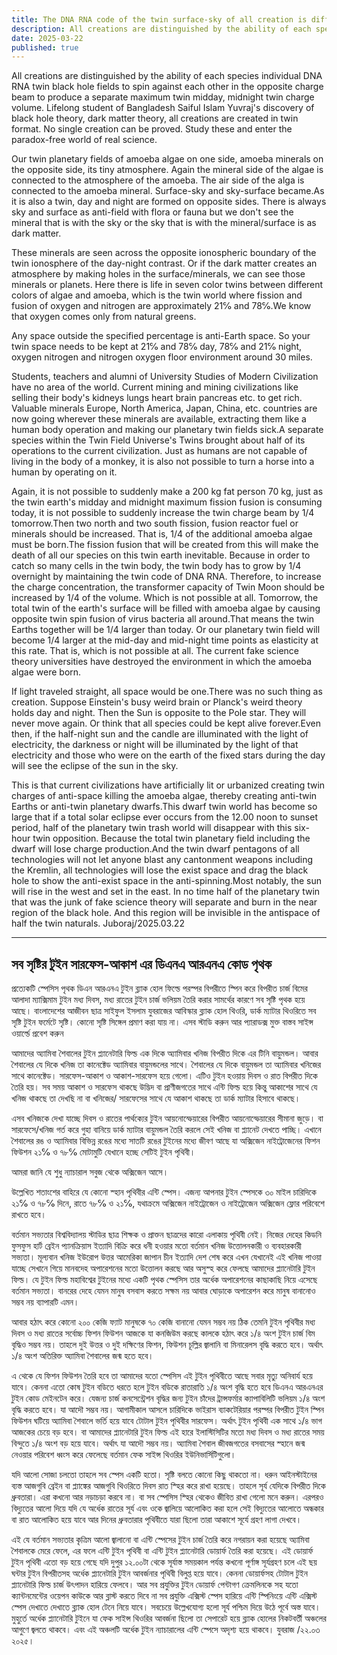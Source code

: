 ```yaml
---
title: The DNA RNA code of the twin surface-sky of all creation is different.
description: All creations are distinguished by the ability of each species individual DNA RNA twin black hole fields to spin against each other in the opposite charge beam to produce a separate maximum twin midday, midnight twin charge volume.
date: 2025-03-22
published: true
---
```


All creations are distinguished by the ability of each species individual DNA RNA twin black hole fields to spin against each other in the opposite charge beam to produce a separate maximum twin midday, midnight twin charge volume.
Lifelong student of Bangladesh Saiful Islam Yuvraj's discovery of black hole theory, dark matter theory, all creations are created in twin format. No single creation can be proved. Study these and enter the paradox-free world of real science.

Our twin planetary fields of amoeba algae on one side, amoeba minerals on the opposite side, its tiny atmosphere. Again the mineral side of the algae is connected to the atmosphere of the amoeba. The air side of the alga is connected to the amoeba mineral. Surface-sky and sky-surface became.As it is also a twin, day and night are formed on opposite sides. There is always sky and surface as anti-field with flora or fauna but we don't see the mineral that is with the sky or the sky that is with the mineral/surface is as dark matter.

  These minerals are seen across the opposite ionospheric boundary of the twin ionosphere of the day-night contrast.
Or if the dark matter creates an atmosphere by making holes in the surface/minerals, we can see those minerals or planets. Here there is life in seven color twins between different colors of algae and amoeba, which is the twin world where fission and fusion of oxygen and nitrogen are approximately 21℅ and 78℅.We know that oxygen comes only from natural greens.

Any space outside the specified percentage is anti-Earth space. So your twin space needs to be kept at 21℅ and 78℅ day, 78℅ and 21℅ night, oxygen nitrogen and nitrogen oxygen floor environment around 30 miles.

Students, teachers and alumni of University Studies of Modern Civilization have no area of ​​the world. Current mining and mining civilizations like selling their body's kidneys lungs heart brain pancreas etc. to get rich. Valuable minerals Europe, North America, Japan, China, etc. countries are now going wherever these minerals are available, extracting them like a human body operation and making our planetary twin fields sick.A separate species within the Twin Field Universe's Twins brought about half of its operations to the current civilization.  Just as humans are not capable of living in the body of a monkey, it is also not possible to turn a horse into a human by operating on it.

Again, it is not possible to suddenly make a 200 kg fat person 70 kg, just as the twin earth's midday and midnight maximum fission fusion is consuming today, it is not possible to suddenly increase the twin charge beam by 1/4 tomorrow.Then two north and two south fission, fusion reactor fuel or minerals should be increased. That is, 1/4 of the additional amoeba algae must be born.The fission fusion that will be created from this will make the death of all our species on this twin earth inevitable. Because in order to catch so many cells in the twin body, the twin body has to grow by 1/4 overnight by maintaining the twin code of DNA RNA.
Therefore, to increase the charge concentration, the transformer capacity of Twin Moon should be increased by 1/4 of the volume. Which is not possible at all. Tomorrow, the total twin of the earth's surface will be filled with amoeba algae by causing opposite twin spin fusion of virus bacteria all around.That means the twin Earths together will be 1/4 larger than today. Or our planetary twin field will become 1/4 larger at the mid-day and mid-night time points as elasticity at this rate.  That is, which is not possible at all.
The current fake science theory universities have destroyed the environment in which the amoeba algae were born.

If light traveled straight, all space would be one.There was no such thing as creation. Suppose Einstein's busy weird brain or Planck's weird theory holds day and night. Then the Sun is opposite to the Pole star. They will never move again. Or think that all species could be kept alive forever.Even then, if the half-night sun and the candle are illuminated with the light of electricity, the darkness or night will be illuminated by the light of that electricity and those who were on the earth of the fixed stars during the day will see the eclipse of the sun in the sky.

This is that current civilizations have artificially lit or urbanized creating twin charges of anti-space killing the amoeba algae, thereby creating anti-twin Earths or anti-twin planetary dwarfs.This dwarf twin world has become so large that if a total solar eclipse ever occurs from the 12.00 noon to sunset period, half of the planetary twin trash world will disappear with this six-hour twin opposition. Because the total twin planetary field including the dwarf will lose charge production.And the twin dwarf pentagons of all technologies will not let anyone blast any cantonment weapons including the Kremlin, all technologies will lose the exist space and drag the black hole to show the anti-exist space in the anti-spinning.Most notably, the sun will rise in the west and set in the east. In no time half of the planetary twin that was the junk of fake science theory will separate and burn in the near region of the black hole. And this region will be invisible in the antispace of half the twin naturals.
Juboraj/2025.03.22

---

## সব সৃষ্টির টুইন সারফেস-আকাশ এর ডিএনএ আরএনএ কোড পৃথক

প্রত‍্যেকটি স্পেসিস পৃথক ডিএন আরএনএ টুইন ব্ল‍্যাক হোল ফিল্ডে পরস্পর বিপরীতে স্পিন করে  বিপরীত চার্জ বিমের আলাদা ম‍্যাক্সিমাম টুইন মধ‍্য দিবস, মধ‍্য রাতের টুইন চার্জ ভলিয়ম তৈরি করার সামর্থের কারণে সব  সৃষ্টি পৃথক হয়ে আছে। বাংলাদেশের আজীবন ছাত্র সাইফুল ইসলাম যুবরাজের আবিস্কার ব্ল‍্যাক হোল থিওরি, ডার্ক ম‍্যাটার থিওরিতে সব সৃষ্টি টুইন ফর্মেটে সৃষ্টি। কোনো সৃষ্টি সিঙ্গেল প্রমাণ করা যায় না। এসব স্টাডি করুন আর প‍্যারাডক্স মুক্ত বাস্তব  সাইন্স ওয়ার্ল্ডে প্রবেশ করুন

আমাদের অ‍্যামিবা শৈবালের টুইন প্ল‍্যানেটারি ফিল্ড  এক দিকে অ‍্যামিবার খনিজ বিপরীত দিকে এর টিনি বায়ুমন্ডল। আবার শৈবালের যে দিকে খনিজ তা কানেক্টেড অ‍্যামিবার বায়ুমন্ডলের সাথে। শৈবালের যে দিকে বায়ুমন্ডল তা অ‍্যামিবার খনিজের সাথে কানেক্টেড। সারফেস-আকাশ ও আকাশ-সারফেস হয়ে গেলো। এটিও টুইন হওয়ায় দিবস ও রাত বিপরীত দিকে তৈরি হয়। সব সময় আকাশ ও সারফেস থাকছে উদ্ভিদ বা প্রাণীজগতের সাথে এন্টি ফিল্ড হয়ে কিন্তু আকাশের সাথে যে খনিজ থাকছে তা দেখছি না বা খনিজের/ সারফেসের সাথে যে আকাশ থাকছে তা ডার্ক ম‍্যাটার হিসাবে থাকছে।

এসব খনিজকে দেখা যাচ্ছে দিবস ও রাতের পার্থক্যের টুইন আয়নোস্ফেয়ারের বিপরীত আয়নোস্ফেয়ারের সীমানা জুড়ে।  বা সারফেসে/খনিজ গর্ত করে গুহা বানিয়ে ডার্ক ম‍্যাটার বায়ুমন্ডল তৈরি করলে সেই খনিজ বা প্ল‍্যানেট দেখতে পাচ্ছি। এখানে শৈবালের রঙ ও অ‍্যামিবার বিভিন্ন রঙের মধ‍্যে সাতটি রঙের টুইনের মধ‍্যে জীবণ আছে যা  অক্সিজেন নাইট্রোজেনের ফিশন ফিউশন ২১℅ ও ৭৮℅ মোটামুটি যেখানে হচ্ছে সেটিই টুইন পৃথিবী।

আমরা জানি যে শুধু ন‍্যাচারাল সবুজ থেকে অক্সিজেন আসে।

উল্লেখিত শতাংশের বাহিরে যে কোনো স্হান পৃথিবীর এন্টি স্পেস। এজন‍্য আপনার টুইন স্পেসকে ৩০ মাইল চারিদিকে ২১℅ ও ৭৮℅ দিনে,  রাতে ৭৮℅ ও ২১℅, যথাক্রমে অক্সিজেন নাইট্রোজেন ও নাইট্রোজেন অক্সিজেন ফ্লোর পরিবেশে রাখতে হবে।  

বর্তমান সভ‍্যতার বিশ্ববিদ্যালয় স্টাডির ছাত্র শিক্ষক ও প্রাক্তন ছাত্রদের কারো এলাকায় পৃথিবী নেই। নিজের দেহের কিডনি ফুসফুস হার্ট ব্রেইন প‍্যানক্রিয়াস ইত‍্যাদি বিক্রি করে ধনী হওয়ার মতো বর্তমান খনিজ উত্তোলনকারী ও ব‍্যবহারকারী সভ‍্যতা। মূল‍্যবান খনিজ ইউরোপ উত্তর আমেরিকা জাপান চীন ইত‍্যাদি দেশ শেষ করে এখন যেখানেই এই খনিজ পাওয়া যাচ্ছে সেখানে গিয়ে মানবদেহ অপারেশনের মতো  উত্তোলন করছে আর অসুস্হ করে ফেলছে আমাদের প্ল‍্যানেটারি টুইন ফিল্ড। যে টুইন ফিল্ড মহাবিশ্বের টুইনের মধ‍্যে  একটি পৃথক স্পেসিস তার অর্ধেক অপারেশনের কাছাকাছি নিয়ে এসেছে বর্তমান সভ‍্যতা।  বানরের দেহে যেমন মানুষ বসবাস করতে সক্ষম নয় আবার ঘোড়াকে অপারেশন করে মানুষ বানানোও সম্ভব নয় ব‍্যাপারটি এমন।

আবার হঠাৎ করে কোনো ২০০ কেজি ফ‍্যাট মানুষকে ৭০ কেজি বানানো যেমন সম্ভব নয় ঠিক তেমনি টুইন পৃথিবীর মধ‍‍্য দিবস ও মধ‍্য রাতের সর্বোচ্চ ফিশন ফিউশন আজকে যা কনজিউম করছে  কালকে হঠাৎ করে ১/৪ অংশ টুইন চার্জ বিম বৃদ্ধিও সম্ভব নয়। তাহলে দুই উত্তর ও দুই দক্ষিণের ফিশন, ফিউশন চূল্লির জ্বালানি বা মিনারেলস বৃদ্ধি করতে হবে। অর্থাৎ ১/৪ অংশ অতিরিক্ত অ‍্যামিবা  শৈবালের জন্ম  হতে হবে।

এ থেকে যে ফিশন ফিউশন তৈরি হবে তা আমাদের যতো স্পেসিস এই টুইন পৃথিবীতে আছে সবার মৃত‍্যু অনিবার্য হয়ে যাবে। কেননা এতো কোষ টুইন বডিতে ধরতে হলে টুইন বডিকে রাতারাতি ১/৪ অংশ বৃদ্ধি হতে হবে ডিএনএ আরএনএর টুইন কোড মেইনটেন করে।  যেজন‍্য চার্জ কনসেন্ট্রেশন বৃদ্ধির জন‍্য টুইন চাঁদের ট্রান্সফর্মার ক‍্যাপাবিলিটি  ভলিয়ম ১/৪ অংশ বৃদ্ধি করতে হবে। যা আদৌ সম্ভব নয়। আগামীকাল আসলে চারিদিকে ভাইরাস ব‍্যাকটেরিয়ার পরস্পর বিপরীত টুইন স্পিন ফিউশন ঘটিয়ে অ‍্যামিবা শৈবালে ভর্তি হয়ে যাবে টোটাল টুইন পৃথিবীর সারফেস। অর্থাৎ টুইন পৃথিবী এক সাথে  ১/৪ ভাগ আজকের চেয়ে বড় হবে। বা আমাদের প্ল‍্যানেটারি টুইন ফিল্ড এই হারে ইলাস্টিসিটির মতো মধ‍্য দিবস ও মধ‍্য রাতের সময় বিন্দুতে ১/৪ অংশ বড় হয়ে যাবে।  অর্থাৎ যা আদৌ সম্ভব নয়। অ‍্যামিবা শৈবাল জীবজগতের বসবাসের স্হানে জন্ম নেওয়ার পরিবেশ ধ্বংস করে ফেলেছে বর্তমান ফেক সাইন্স থিওরির ইউনিভার্সিটিগুলো।

যদি আলো সোজা চলতো তাহলে সব স্পেস একটি হতো। সৃষ্টি বলতে কোনো কিছু থাকতো না। ধরুন আইনস্টাইনের ব‍্যস্ত আজগুবি ব্রেইন বা প্ল‍্যাঙ্কের আজগুবি থিওরিতে দিবস রাত স্হির করে রাখা হয়েছে। তাহলে সূর্য যেদিকে বিপরীত দিকে ধ্রুবতারা। এরা কখনো আর নড়াচড়া করবে না। বা সব স্পেসিস স্হির থেকেও জীবিত রাখা গেলো মনে করুন। এরপরও বিদ‍্যুতের আলো দিয়ে  যদি যে অর্ধেক রাতের সূর্য এবং ওকে জ্বালিয়ে আলোকিত করা হলে   সেই বিদ‍্যুতের আলোতে অন্ধকার বা রাত  আলোকিত হয়ে যাবে আর দিনের ধ্রুবতারার পৃথিবীতে যারা ছিলো তারা আকাশে সূর্যে  গ্রহণ লাগা দেখবে।

এই যে বর্তমান সভ‍্যতার কৃত্রিম আলো জ্বালানো বা এন্টি স্পেসের টুইন চার্জ তৈরি করে নগরায়ন করা হয়েছে অ‍্যামিবা শৈবালকে মেরে ফেলে, এর ফলে এন্টি টুইন পৃথিবী বা এন্টি টুইন প্ল‍্যানেটারি ডোয়ার্ফ তৈরি করা হয়েছে। এই ডোয়ার্ফ টুইন পৃথিবী এতো বড় হয়ে গেছে যদি দুপুর ১২.০০টা থেকে সূর্যাস্ত সময়কাল পর্যন্ত কখনো পূর্ণাঙ্গ সূর্যগ্রহণ চলে এই ছয় ঘন্টার টুইন বিপরীতসহ অর্ধেক প্ল‍্যানেটারি টুইন আবর্জনার পৃথিবী বিলুপ্ত হয়ে যাবে। কেননা ডোয়ার্ফসহ টোটাল টুইন প্ল‍্যানেটারি ফিল্ড চার্জ উৎপাদন হারিয়ে ফেলবে।
আর সব প্রযুক্তির টুইন ডোয়ার্ফ পেন্টাগণ ক্রেমলিনকে সহ  যতো ক‍্যান্টনমেন্টের ওয়েপন কাউকে আর ব্লাস্ট করতে দিবে না সব প্রযুক্তি এক্সিস্ট স্পেস হারিয়ে এন্টি স্পিনিংয়ে এন্টি এক্সিস্ট স্পেস দেখাতে দেখাতে  ব্ল‍্যাক হোল টেনে নিয়ে যাবে। সবচেয়ে উল্লেখযোগ‍্য হলো সূর্য পশ্চিম দিয়ে উঠে পূর্বে অস্ত যাবে। মুহুর্তে অর্ধেক প্ল‍্যানেটারি টুইনে যা ফেক সাইন্স থিওরির আবর্জনা ছিলো তা সেপারেট হয়ে ব্ল‍্যাক হোলের নিকটবর্তী অঞ্চলের আগুণে জ্বলতে থাকবে। এবং এই অঞ্চলটি অর্ধেক টুইন ন‍্যাচারালের  এন্টি স্পেসে অদৃশ‍্য হয়ে থাকবে।
যুবরাজ /২২.০৩ ২০২৫।   

